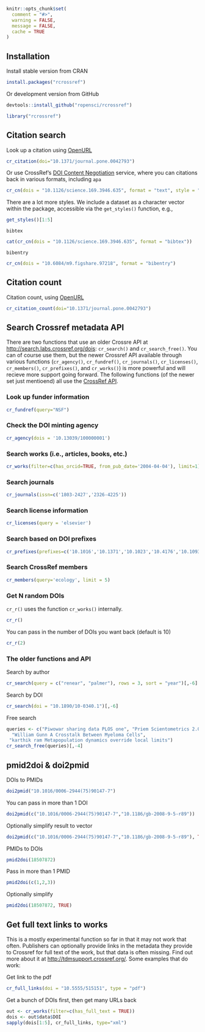 <!--
%\VignetteEngine{knitr::knitr}
%\VignetteIndexEntry{Crossref vignette}
-->

```r
knitr::opts_chunk$set(
  comment = "#>", 
  warning = FALSE, 
  message = FALSE,
  cache = TRUE
)
```

## Installation

Install stable version from CRAN

```r
install.packages("rcrossref")
```

Or development version from GitHub

```r
devtools::install_github("ropensci/rcrossref")
```

```r
library("rcrossref")
```

## Citation search

Look up a citation using [OpenURL](http://www.crossref.org/openurl/)

```r
cr_citation(doi="10.1371/journal.pone.0042793")
```

Or use CrossRef's [DOI Content Negotiation](http://www.crosscite.org/cn/) service, where you can citations back in various formats, including `apa`

```r
cr_cn(dois = "10.1126/science.169.3946.635", format = "text", style = "apa")
```

There are a lot more styles. We include a dataset as a character vector within the package, accessible via the `get_styles()` function, e.g., 

```r
get_styles()[1:5]
```

`bibtex`

```r
cat(cr_cn(dois = "10.1126/science.169.3946.635", format = "bibtex"))
```

`bibentry`

```r
cr_cn(dois = "10.6084/m9.figshare.97218", format = "bibentry")
```

## Citation count

Citation count, using [OpenURL](http://www.crossref.org/openurl/)

```r
cr_citation_count(doi="10.1371/journal.pone.0042793")
```

## Search Crossref metadata API

There are two functions that use an older Crossre API at [http://search.labs.crossref.org/dois](http://search.labs.crossref.org/dois): `cr_search()` and `cr_search_free()`. You can of course use them, but the newer Crossref API available through various functions (`cr_agency()`, `cr_fundref()`, `cr_journals()`, `cr_licenses()`, `cr_members()`, `cr_prefixes()`, and `cr_works()`) is more powerful and will recieve more support going forward. The following functions (of the newer set just mentioend) all use the [CrossRef API](https://github.com/CrossRef/rest-api-doc/blob/master/rest_api.md).

### Look up funder information

```r
cr_fundref(query="NSF")
```

### Check the DOI minting agency

```r
cr_agency(dois = '10.13039/100000001')
```

### Search works (i.e., articles, books, etc.)

```r
cr_works(filter=c(has_orcid=TRUE, from_pub_date='2004-04-04'), limit=1)
```

### Search journals 

```r
cr_journals(issn=c('1803-2427','2326-4225'))
```

### Search license information

```r
cr_licenses(query = 'elsevier')
```

### Search based on DOI prefixes

```r
cr_prefixes(prefixes=c('10.1016','10.1371','10.1023','10.4176','10.1093'))
```

### Search CrossRef members

```r
cr_members(query='ecology', limit = 5)
```

### Get N random DOIs

`cr_r()` uses the function `cr_works()` internally. 

```r
cr_r()
```

You can pass in the number of DOIs you want back (default is 10)

```r
cr_r(2)
```

### The older functions and API

Search by author

```r
cr_search(query = c("renear", "palmer"), rows = 3, sort = "year")[,-6]
```

Search by DOI

```r
cr_search(doi = "10.1890/10-0340.1")[,-6]
```

Free search

```r
queries <- c("Piwowar sharing data PLOS one", "Priem Scientometrics 2.0 social web",
  "William Gunn A Crosstalk Between Myeloma Cells",
 "karthik ram Metapopulation dynamics override local limits")
cr_search_free(queries)[,-4]
```

## pmid2doi & doi2pmid

DOIs to PMIDs

```r
doi2pmid("10.1016/0006-2944(75)90147-7")
```

You can pass in more than 1 DOI

```r
doi2pmid(c("10.1016/0006-2944(75)90147-7","10.1186/gb-2008-9-5-r89"))
```

Optionally simplify result to vector

```r
doi2pmid(c("10.1016/0006-2944(75)90147-7","10.1186/gb-2008-9-5-r89"), TRUE)
```

PMIDs to DOIs

```r
pmid2doi(18507872)
```

Pass in more than 1 PMID

```r
pmid2doi(c(1,2,3))
```

Optionally simplify

```r
pmid2doi(18507872, TRUE)
```

## Get full text links to works

This is a mostly experimental function so far in that it may not work that often. Publishers can optionally provide links in the metadata they provide to Crossref for full text of the work, but that data is often missing. Find out more about it at [http://tdmsupport.crossref.org/](http://tdmsupport.crossref.org/). Some examples that do work:

Get link to the pdf

```r
cr_full_links(doi = "10.5555/515151", type = "pdf")
```

Get a bunch of DOIs first, then get many URLs back

```r
out <- cr_works(filter=c(has_full_text = TRUE))
dois <- out$data$DOI
sapply(dois[1:5], cr_full_links, type="xml")
```
